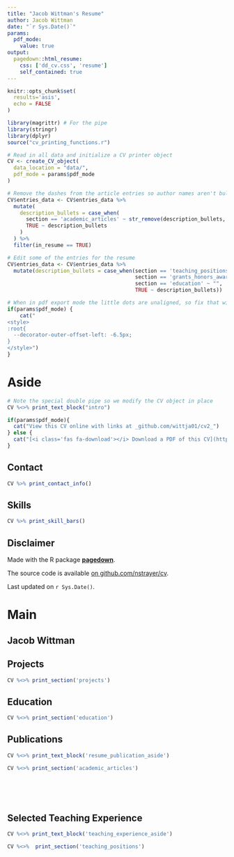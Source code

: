 ```yaml
---
title: "Jacob Wittman's Resume"
author: Jacob Wittman
date: "`r Sys.Date()`"
params:
  pdf_mode:
    value: true
output:
  pagedown::html_resume:
    css: ['dd_cv.css', 'resume']
    self_contained: true
---
```


```r
knitr::opts_chunk$set(
  results='asis', 
  echo = FALSE
)

library(magrittr) # For the pipe
library(stringr)
library(dplyr)
source("cv_printing_functions.r")

# Read in all data and initialize a CV printer object
CV <- create_CV_object(
  data_location = "data/",  
  pdf_mode = params$pdf_mode
)

# Remove the dashes from the article entries so author names aren't bullet pointed
CV$entries_data <- CV$entries_data %>%
  mutate(
    description_bullets = case_when(
      section == 'academic_articles' ~ str_remove(description_bullets, pattern = "- "),
      TRUE ~ description_bullets
    )
  ) %>% 
  filter(in_resume == TRUE)

# Edit some of the entries for the resume
CV$entries_data <- CV$entries_data %>% 
  mutate(description_bullets = case_when(section == 'teaching_positions' & title != 'Guest Lecturer' ~ "",
                                         section == 'grants_honors_awards'  ~ "",
                                         section == 'education' ~ "",
                                         TRUE ~ description_bullets))

```

<!-- not very elegant solution for using academicons -->
<link rel="stylesheet" href="https://cdn.jsdelivr.net/gh/jpswalsh/academicons@1/css/academicons.min.css">

```r
# When in pdf export mode the little dots are unaligned, so fix that with some conditional CSS.
if(params$pdf_mode) {
    cat("
<style>
:root{
  --decorator-outer-offset-left: -6.5px;
}
</style>")
}
```


Aside
================================================================================

```r
# Note the special double pipe so we modify the CV object in place
CV %<>% print_text_block("intro") 
```


```r
if(params$pdf_mode){
  cat("View this CV online with links at _github.com/wittja01/cv2_")
} else {
  cat("[<i class='fas fa-download'></i> Download a PDF of this CV](https://github.com/wittja01/cv2/blob/main/cv.pdf)")
}
```

Contact {#contact}
--------------------------------------------------------------------------------

```r
CV %>% print_contact_info()
```



Skills {#skills}
--------------------------------------------------------------------------------

```r
CV %>% print_skill_bars()
```



Disclaimer {#disclaimer}
--------------------------------------------------------------------------------

Made with the R package [**pagedown**](https://github.com/rstudio/pagedown). 

The source code is available [on github.com/nstrayer/cv](https://github.com/nstrayer/datadrivencv).

Last updated on `r Sys.Date()`.



Main
================================================================================

Jacob Wittman {#title}
--------------------------------------------------------------------------------


Projects {data-icon=laptop data-concise=true}
--------------------------------------------------------------------------------

```r
CV %<>% print_section('projects')
```



Education {data-icon=graduation-cap data-concise=true}
--------------------------------------------------------------------------------

```r
CV %<>% print_section('education')
```


Publications {data-icon=book}
--------------------------------------------------------------------------------
::: aside
```r
CV %<>% print_text_block('resume_publication_aside')
```
:::

```r
CV %<>% print_section('academic_articles')
```

<br>
<br>
<br>

Selected Teaching Experience {data-icon=chalkboard-teacher}
--------------------------------------------------------------------------------

::: aside
```r
CV %<>% print_text_block('teaching_experience_aside')
```
:::

```r
CV %<>%  print_section('teaching_positions')
```


